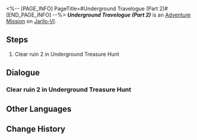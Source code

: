 <%-- [PAGE_INFO]
PageTitle=#Underground Travelogue (Part 2)#
[END_PAGE_INFO] --%>
{{Stub|Dialogue.}}
{{Mission Infobox
|id            = 8012102
|title         = 
|image         = <!--Mission Underground Travelogue (Part 2).png-->
|type          = Adventure
|event_name    = 
|chapter       = 
|requirements  = [[Adventure Mission]] ''[[Underground Travelogue (Part 1)]]'' completed
|summary       = <!--official mission summary from Fate's Atlas-->
|characters    = Aksay; Trailblazer
|startLocation = [[Jarilo-VI]] - [[Great Mine]]
|world         = Jarilo-VI
|area          = Great Mine
|prev          = Underground Travelogue (Part 1)
|next          = Underground Travelogue (Part 3)
|exp           = 
|credits       = 10000
|stellarJade   = 
|other         = {{Card List|}}
}}
'''''Underground Travelogue (Part 2)''''' is an [[Adventure Mission]] on [[Jarilo-VI]].

==Steps==
# Clear ruin 2 in Underground Treasure Hunt

<!--
==Gameplay Notes==

--><!--
==Trial Character==

-->
==Dialogue==
{{Stub Dialogue}}
===Clear ruin 2 in Underground Treasure Hunt===
{{Mission Description|type=adventure|location=<!--to be added-->|Aksay has excavated a new ancient ruin. Continue your treasure hunting journey!}}
{{Dialogue Start}}
:{{tx}}
{{Dialogue End}}

==Other Languages==
{{Other Languages
|en   = Underground Travelogue (Part 2)
|zhs  = 地城游记•其二
|zht  = 地城遊記•其二
|ja   = 地下遺跡探遊記・二
|ko   = 지하 여행기•2
|es   = Diario de un viaje subterráneo&nbsp;II
|fr   = Voyage au centre de la terre (partie&nbsp;2)
|ru   = Путевые записки из-под земли II
|th   = บันทึกการเดินทางในเมืองใต้ดิน 2
|vi   = Du Ký Thành Ngầm 2
|de   = Untergrund-Reisebericht (Teil 2)
|id   = Catatan Perjalanan Bawah Tanah (Bagian 2)
|pt   = Diário de Viagem do Subterrâneo (Parte 2)
}}

==Change History==
{{Change History|1.2}}
